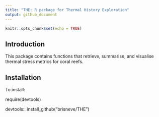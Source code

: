 ```yaml
---
title: "THE: R package for Thermal History Exploration"
output: github_document
---
```


```r
knitr::opts_chunk$set(echo = TRUE)
```

## Introduction

This package contains functions that retrieve, summarise, and visualise thermal stress metrics for coral reefs. 

## Installation

To install: 

require(devtools)

devtools:: install_github("brisneve/THE")
